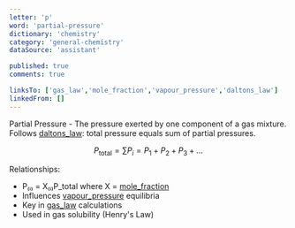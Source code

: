 ```yaml
---
letter: 'p'
word: 'partial-pressure'
dictionary: 'chemistry'
category: 'general-chemistry'
dataSource: 'assistant'

published: true
comments: true

linksTo: ['gas_law','mole_fraction','vapour_pressure','daltons_law']
linkedFrom: []
---
```


<a id="partial_pressure">Partial Pressure</a> - The pressure exerted by one component of a gas mixture. Follows [daltons_law](#daltons_law): total pressure equals sum of partial pressures.

$$
P_\text{total} = \sum P_i = P_1 + P_2 + P_3 + ...
$$

Relationships:
- P₍ᵢ₎ = X₍ᵢ₎P_total where X = [mole_fraction](#mole_fraction)
- Influences [vapour_pressure](#vapour_pressure) equilibria
- Key in [gas_law](#gas_law) calculations
- Used in gas solubility (Henry's Law)

